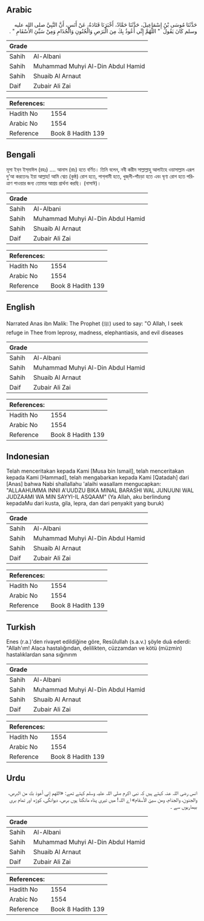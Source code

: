 ## Arabic

<div
  dir="rtl"
  lang="ar"
  style={{ fontSize: "larger", backgroundColor: "#f8f9fa", padding: 20 }}
>
  حَدَّثَنَا مُوسَى بْنُ إِسْمَاعِيلَ، حَدَّثَنَا حَمَّادٌ، أَخْبَرَنَا
  قَتَادَةُ، عَنْ أَنَسٍ، أَنَّ النَّبِيَّ صلى الله عليه وسلم كَانَ يَقُولُ ‏ "‏
  اللَّهُمَّ إِنِّي أَعُوذُ بِكَ مِنَ الْبَرَصِ وَالْجُنُونِ وَالْجُذَامِ وَمِنْ
  سَيِّئِ الأَسْقَامِ ‏"‏ ‏.‏
</div>
<div style={{ backgroundColor: "#f8f9fa", padding: 20, marginBottom: 10 }}>
  <table>
    <thead>
      <tr>
        <th>Grade</th>
        <th></th>
      </tr>
    </thead>
    <tbody>
      <tr>
        <td>Sahih</td>
        <td>Al-Albani</td>
      </tr>
      <tr>
        <td>Sahih</td>
        <td>Muhammad Muhyi Al-Din Abdul Hamid</td>
      </tr>
      <tr>
        <td>Sahih</td>
        <td>Shuaib Al Arnaut</td>
      </tr>
      <tr>
        <td>Daif</td>
        <td>Zubair Ali Zai</td>
      </tr>
    </tbody>
  </table>
  <table>
    <thead>
      <tr>
        <th>References:</th>
        <th></th>
      </tr>
    </thead>
    <tbody>
      <tr>
        <td>Hadith No</td>
        <td>1554</td>
      </tr>
      <tr>
        <td>Arabic No</td>
        <td>1554</td>
      </tr>
      <tr>
        <td>Reference</td>
        <td>Book 8 Hadith 139</td>
      </tr>
    </tbody>
  </table>
</div>

## Bengali

<div
  dir="ltr"
  lang="bn"
  style={{ fontSize: "larger", backgroundColor: "#f8f9fa", padding: 20 }}
>
  মূসা ইব্‌ন ইস্‌মাঈল (রহঃ) .... আনাস (রাঃ) হতে বর্ণিত। তিনি বলেন, নবী করীম
  সাল্লাল্লাহু আলাইহে ওয়াসাল্লাম এরূপ দু’আ করতেনঃ ইয়া আল্লাহ! আমি শ্বেত (কুষ্ঠ)
  রোগ হতে, পাগ্‌লামী হতে, খুজ্‌লী-পাঁচড়া হতে এবং ঘৃণ্য রোগ হতে পরিত্রাণ পাওয়ার
  জন্য তোমার আশ্রয় প্রার্থনা করছি। (নাসাঈ)।
</div>
<div style={{ backgroundColor: "#f8f9fa", padding: 20, marginBottom: 10 }}>
  <table>
    <thead>
      <tr>
        <th>Grade</th>
        <th></th>
      </tr>
    </thead>
    <tbody>
      <tr>
        <td>Sahih</td>
        <td>Al-Albani</td>
      </tr>
      <tr>
        <td>Sahih</td>
        <td>Muhammad Muhyi Al-Din Abdul Hamid</td>
      </tr>
      <tr>
        <td>Sahih</td>
        <td>Shuaib Al Arnaut</td>
      </tr>
      <tr>
        <td>Daif</td>
        <td>Zubair Ali Zai</td>
      </tr>
    </tbody>
  </table>
  <table>
    <thead>
      <tr>
        <th>References:</th>
        <th></th>
      </tr>
    </thead>
    <tbody>
      <tr>
        <td>Hadith No</td>
        <td>1554</td>
      </tr>
      <tr>
        <td>Arabic No</td>
        <td>1554</td>
      </tr>
      <tr>
        <td>Reference</td>
        <td>Book 8 Hadith 139</td>
      </tr>
    </tbody>
  </table>
</div>

## English

<div
  dir="ltr"
  lang="en"
  style={{ fontSize: "larger", backgroundColor: "#f8f9fa", padding: 20 }}
>
  Narrated Anas ibn Malik: The Prophet (ﷺ) used to say: "O Allah, I seek refuge
  in Thee from leprosy, madness, elephantiasis, and evil diseases
</div>
<div style={{ backgroundColor: "#f8f9fa", padding: 20, marginBottom: 10 }}>
  <table>
    <thead>
      <tr>
        <th>Grade</th>
        <th></th>
      </tr>
    </thead>
    <tbody>
      <tr>
        <td>Sahih</td>
        <td>Al-Albani</td>
      </tr>
      <tr>
        <td>Sahih</td>
        <td>Muhammad Muhyi Al-Din Abdul Hamid</td>
      </tr>
      <tr>
        <td>Sahih</td>
        <td>Shuaib Al Arnaut</td>
      </tr>
      <tr>
        <td>Daif</td>
        <td>Zubair Ali Zai</td>
      </tr>
    </tbody>
  </table>
  <table>
    <thead>
      <tr>
        <th>References:</th>
        <th></th>
      </tr>
    </thead>
    <tbody>
      <tr>
        <td>Hadith No</td>
        <td>1554</td>
      </tr>
      <tr>
        <td>Arabic No</td>
        <td>1554</td>
      </tr>
      <tr>
        <td>Reference</td>
        <td>Book 8 Hadith 139</td>
      </tr>
    </tbody>
  </table>
</div>

## Indonesian

<div
  dir="ltr"
  lang="id"
  style={{ fontSize: "larger", backgroundColor: "#f8f9fa", padding: 20 }}
>
  Telah menceritakan kepada Kami [Musa bin Ismail], telah menceritakan kepada
  Kami [Hammad], telah mengabarkan kepada Kami [Qatadah] dari [Anas] bahwa Nabi
  shallallahu 'alaihi wasallam mengucapkan: "ALLAAHUMMA INNII A'UUDZU BIKA MINAL
  BARASHI WAL JUNUUNI WAL JUDZAAMI WA MIN SAYYI-IL ASQAAM" (Ya Allah, aku
  berlindung kepadaMu dari kusta, gila, lepra, dan dari penyakit yang buruk)
</div>
<div style={{ backgroundColor: "#f8f9fa", padding: 20, marginBottom: 10 }}>
  <table>
    <thead>
      <tr>
        <th>Grade</th>
        <th></th>
      </tr>
    </thead>
    <tbody>
      <tr>
        <td>Sahih</td>
        <td>Al-Albani</td>
      </tr>
      <tr>
        <td>Sahih</td>
        <td>Muhammad Muhyi Al-Din Abdul Hamid</td>
      </tr>
      <tr>
        <td>Sahih</td>
        <td>Shuaib Al Arnaut</td>
      </tr>
      <tr>
        <td>Daif</td>
        <td>Zubair Ali Zai</td>
      </tr>
    </tbody>
  </table>
  <table>
    <thead>
      <tr>
        <th>References:</th>
        <th></th>
      </tr>
    </thead>
    <tbody>
      <tr>
        <td>Hadith No</td>
        <td>1554</td>
      </tr>
      <tr>
        <td>Arabic No</td>
        <td>1554</td>
      </tr>
      <tr>
        <td>Reference</td>
        <td>Book 8 Hadith 139</td>
      </tr>
    </tbody>
  </table>
</div>

## Turkish

<div
  dir="ltr"
  lang="tr"
  style={{ fontSize: "larger", backgroundColor: "#f8f9fa", padding: 20 }}
>
  Enes (r.a.)'den rivayet edildiğine göre, Resûlullah (s.a.v.) şöyle duâ ederdi:
  "Allah'ım! Alaca hastalığından, delilikten, cüzzamdan ve kötü (müzmin)
  hastalıklardan sana sığınırım
</div>
<div style={{ backgroundColor: "#f8f9fa", padding: 20, marginBottom: 10 }}>
  <table>
    <thead>
      <tr>
        <th>Grade</th>
        <th></th>
      </tr>
    </thead>
    <tbody>
      <tr>
        <td>Sahih</td>
        <td>Al-Albani</td>
      </tr>
      <tr>
        <td>Sahih</td>
        <td>Muhammad Muhyi Al-Din Abdul Hamid</td>
      </tr>
      <tr>
        <td>Sahih</td>
        <td>Shuaib Al Arnaut</td>
      </tr>
      <tr>
        <td>Daif</td>
        <td>Zubair Ali Zai</td>
      </tr>
    </tbody>
  </table>
  <table>
    <thead>
      <tr>
        <th>References:</th>
        <th></th>
      </tr>
    </thead>
    <tbody>
      <tr>
        <td>Hadith No</td>
        <td>1554</td>
      </tr>
      <tr>
        <td>Arabic No</td>
        <td>1554</td>
      </tr>
      <tr>
        <td>Reference</td>
        <td>Book 8 Hadith 139</td>
      </tr>
    </tbody>
  </table>
</div>

## Urdu

<div
  dir="rtl"
  lang="ur"
  style={{ fontSize: "larger", backgroundColor: "#f8f9fa", padding: 20 }}
>
  انس رضی اللہ عنہ کہتے ہیں کہ نبی اکرم صلی اللہ علیہ وسلم کہتے تھے: «اللهم إني
  أعوذ بك من البرص، والجنون، والجذام، ومن سيئ الأسقام» اے اللہ! میں تیری پناہ
  مانگتا ہوں برص، دیوانگی، کوڑھ اور تمام بری بیماریوں سے ۔
</div>
<div style={{ backgroundColor: "#f8f9fa", padding: 20, marginBottom: 10 }}>
  <table>
    <thead>
      <tr>
        <th>Grade</th>
        <th></th>
      </tr>
    </thead>
    <tbody>
      <tr>
        <td>Sahih</td>
        <td>Al-Albani</td>
      </tr>
      <tr>
        <td>Sahih</td>
        <td>Muhammad Muhyi Al-Din Abdul Hamid</td>
      </tr>
      <tr>
        <td>Sahih</td>
        <td>Shuaib Al Arnaut</td>
      </tr>
      <tr>
        <td>Daif</td>
        <td>Zubair Ali Zai</td>
      </tr>
    </tbody>
  </table>
  <table>
    <thead>
      <tr>
        <th>References:</th>
        <th></th>
      </tr>
    </thead>
    <tbody>
      <tr>
        <td>Hadith No</td>
        <td>1554</td>
      </tr>
      <tr>
        <td>Arabic No</td>
        <td>1554</td>
      </tr>
      <tr>
        <td>Reference</td>
        <td>Book 8 Hadith 139</td>
      </tr>
    </tbody>
  </table>
</div>
